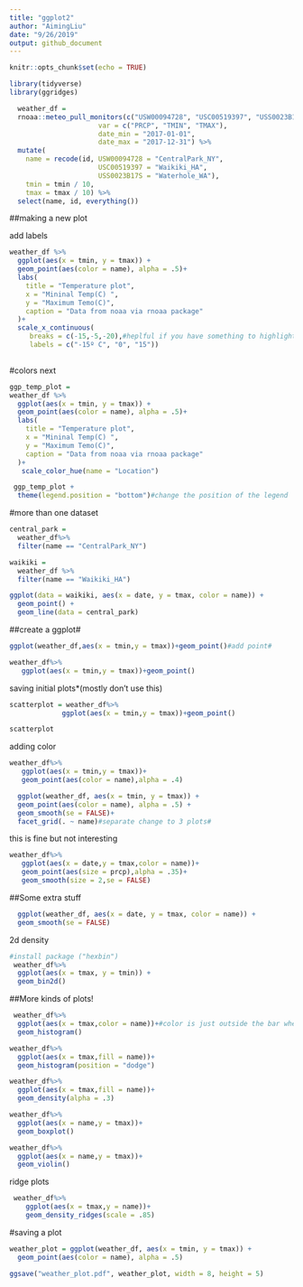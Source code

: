 ```yaml
---
title: "ggplot2"
author: "AimingLiu"
date: "9/26/2019"
output: github_document
---
```


```r
knitr::opts_chunk$set(echo = TRUE)

library(tidyverse)
library(ggridges)
```
```r
  weather_df = 
  rnoaa::meteo_pull_monitors(c("USW00094728", "USC00519397", "USS0023B17S"),#download weather from these three sets#
                      var = c("PRCP", "TMIN", "TMAX"), 
                      date_min = "2017-01-01",
                      date_max = "2017-12-31") %>%
  mutate(
    name = recode(id, USW00094728 = "CentralPark_NY", 
                      USC00519397 = "Waikiki_HA",
                      USS0023B17S = "Waterhole_WA"),
    tmin = tmin / 10,
    tmax = tmax / 10) %>%
  select(name, id, everything())
```
##making a new plot

add labels
```r
weather_df %>% 
  ggplot(aes(x = tmin, y = tmax)) + 
  geom_point(aes(color = name), alpha = .5)+
  labs(
    title = "Temperature plot",
    x = "Mininal Temp(C) ",
    y = "Maximum Temo(C)",
    caption = "Data from noaa via rnoaa package"
  )+
  scale_x_continuous(
     breaks = c(-15,-5,-20),#heplful if you have something to highlight
     labels = c("-15º C", "0", "15"))
    

```
#colors next
```r
ggp_temp_plot = 
weather_df %>% 
  ggplot(aes(x = tmin, y = tmax)) + 
  geom_point(aes(color = name), alpha = .5)+
  labs(
    title = "Temperature plot",
    x = "Mininal Temp(C) ",
    y = "Maximum Temo(C)",
    caption = "Data from noaa via rnoaa package"
  )+
   scale_color_hue(name = "Location")
```

```r
 ggp_temp_plot + 
  theme(legend.position = "bottom")#change the position of the legend
```
#more than one dataset
```r
central_park = 
  weather_df%>%
  filter(name == "CentralPark_NY")

waikiki = 
  weather_df %>% 
  filter(name == "Waikiki_HA")

ggplot(data = waikiki, aes(x = date, y = tmax, color = name)) + 
  geom_point() + 
  geom_line(data = central_park)
```



##create a ggplot#
```r
ggplot(weather_df,aes(x = tmin,y = tmax))+geom_point()#add point#
```
```r
weather_df%>%
   ggplot(aes(x = tmin,y = tmax))+geom_point()
```

saving initial plots*(mostly don't use this)
```r
scatterplot = weather_df%>%
             ggplot(aes(x = tmin,y = tmax))+geom_point()

scatterplot
```
adding color
```r
weather_df%>%
   ggplot(aes(x = tmin,y = tmax))+
   geom_point(aes(color = name),alpha = .4)
```
```r
  ggplot(weather_df, aes(x = tmin, y = tmax)) + 
  geom_point(aes(color = name), alpha = .5) +
  geom_smooth(se = FALSE)+
  facet_grid(. ~ name)#separate change to 3 plots#
```
this is fine but not interesting
```r
weather_df%>%
   ggplot(aes(x = date,y = tmax,color = name))+
   geom_point(aes(size = prcp),alpha = .35)+
   geom_smooth(size = 2,se = FALSE)
```
##Some extra stuff
```r
  ggplot(weather_df, aes(x = date, y = tmax, color = name)) + 
  geom_smooth(se = FALSE) 
```
2d density

```r
#install package ("hexbin")
 weather_df%>%
  ggplot(aes(x = tmax, y = tmin)) + 
  geom_bin2d()
```
##More kinds of plots!
```r
 weather_df%>%
  ggplot(aes(x = tmax,color = name))+#color is just outside the bar when you change color to fill it will change the color of bar#
  geom_histogram()
```
```r
weather_df%>%
  ggplot(aes(x = tmax,fill = name))+
  geom_histogram(position = "dodge")
```
```r
weather_df%>%
  ggplot(aes(x = tmax,fill = name))+
  geom_density(alpha = .3)
```
```r
weather_df%>%
  ggplot(aes(x = name,y = tmax))+
  geom_boxplot()
```
```r
weather_df%>%
  ggplot(aes(x = name,y = tmax))+
  geom_violin()
```

ridge plots
```r
 weather_df%>%
    ggplot(aes(x = tmax,y = name))+
    geom_density_ridges(scale = .85)
```
#saving a plot
```r
weather_plot = ggplot(weather_df, aes(x = tmin, y = tmax)) + 
  geom_point(aes(color = name), alpha = .5) 

ggsave("weather_plot.pdf", weather_plot, width = 8, height = 5)
```


```r

```




  


